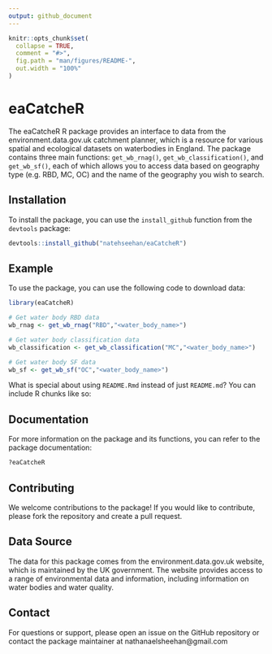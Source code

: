 ```yaml
---
output: github_document
---
```


<!-- README.md is generated from README.Rmd. Please edit that file -->

```r
knitr::opts_chunk$set(
  collapse = TRUE,
  comment = "#>",
  fig.path = "man/figures/README-",
  out.width = "100%"
)
```

# eaCatcheR

<!-- badges: start -->
<!-- badges: end -->

The eaCatcheR R package provides an interface to data from the environment.data.gov.uk catchment planner, which is a resource for various spatial and ecological datasets on waterbodies in England. The package contains three main functions: `get_wb_rnag()`, `get_wb_classification()`, and `get_wb_sf()`, each of which allows you to access data based on geography type (e.g. RBD, MC, OC) and the name of the geography you wish to search.

## Installation

To install the package, you can use the `install_github` function from the `devtools` package:

``` r
devtools::install_github("natehseehan/eaCatcheR")
```

## Example

To use the package, you can use the following code to download data:

```r

library(eaCatcheR)

# Get water body RBD data
wb_rnag <- get_wb_rnag("RBD","<water_body_name>")

# Get water body classification data
wb_classification <- get_wb_classification("MC","<water_body_name>")

# Get water body SF data
wb_sf <- get_wb_sf("OC","<water_body_name>")
```

What is special about using `README.Rmd` instead of just `README.md`? You can include R chunks like so:

## Documentation

For more information on the package and its functions, you can refer to the package documentation:

```r

?eaCatcheR

```

## Contributing

We welcome contributions to the package! If you would like to contribute, please fork the repository and create a pull request.

## Data Source

The data for this package comes from the environment.data.gov.uk website, which is maintained by the UK government. The website provides access to a range of environmental data and information, including information on water bodies and water quality.

## Contact

For questions or support, please open an issue on the GitHub repository or contact the package maintainer at nathanaelsheehan@gmail.com
